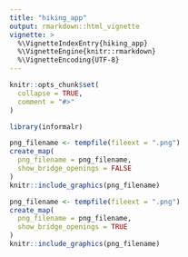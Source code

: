 ```yaml
---
title: "hiking_app"
output: rmarkdown::html_vignette
vignette: >
  %\VignetteIndexEntry{hiking_app}
  %\VignetteEngine{knitr::rmarkdown}
  %\VignetteEncoding{UTF-8}
---
```


```r
knitr::opts_chunk$set(
  collapse = TRUE,
  comment = "#>"
)
```

```r
library(informalr)
```

```r
png_filename <- tempfile(fileext = ".png")
create_map(
  png_filename = png_filename,
  show_bridge_openings = FALSE
)
knitr::include_graphics(png_filename)
```


```r

png_filename <- tempfile(fileext = ".png")
create_map(
  png_filename = png_filename,
  show_bridge_openings = TRUE
)
knitr::include_graphics(png_filename)
```
